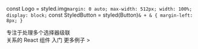 const Logo = styled.img`
  margin: 0 auto;
  max-width: 512px;
  width: 100%;
  display: block;
`
const StyledButton = styled(Button)`
  & + & {
    margin-left: 8px;
  }
`

<Empty height='72px' />
<Logo src={load('/static/images/logo@2x.png')} />
<Empty height='128px' />

<Typography align='center' variant='h4' color='inherit'>
  专注于处理多个选择器级联
  <br/>
  关系的 React 组件
</Typography>

<Empty height='32px' />

<Typography align='center'>
  <Link href="/getting-started/installation" as={`${assetPrefix}/getting-started/installation`}>
    <StyledButton variant="contained" color="secondary">
      入门
    </StyledButton>
  </Link>
  <Link href="/example/basics" as={`${assetPrefix}/example/basics`}>
    <StyledButton variant="outlined" color="secondary">
      更多例子 >
    </StyledButton>
  </Link>
</Typography>

